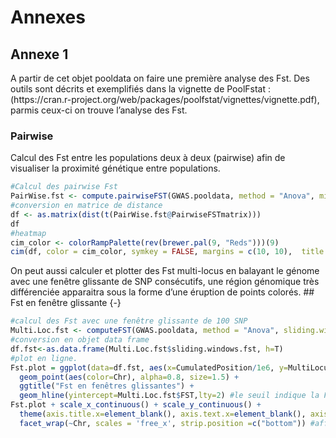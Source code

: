 # Annexes {-}

## Annexe 1 {-#An1}

A partir de cet objet pooldata on faire une première analyse des Fst.
Des outils sont décrits et exemplifiés dans la vignette de PoolFstat : (https://cran.r-project.org/web/packages/poolfstat/vignettes/vignette.pdf), parmis ceux-ci on trouve l'analyse des Fst.

### Pairwise {-}
Calcul des Fst entre les populations deux à deux (pairwise) afin de visualiser la proximité génétique entre populations.
```r
#Calcul des pairwise Fst 
PairWise.fst <- compute.pairwiseFST(GWAS.pooldata, method = "Anova", min.cov.per.pool = 4, max.cov.per.pool = 1e+06, min.maf = 0.05, output.snp.values = FALSE)
#conversion en matrice de distance
df <- as.matrix(dist(t(PairWise.fst@PairwiseFSTmatrix)))
df
#heatmap
cim_color <- colorRampPalette(rev(brewer.pal(9, "Reds")))(9)
cim(df, color = cim_color, symkey = FALSE, margins = c(10, 10),  title = "heatmap des pairwise Fst entre les populations")
```

On peut aussi calculer et plotter des Fst multi-locus en balayant le génome avec une fenêtre glissante de SNP consécutifs, une région génomique très différenciée apparaitra sous la forme d'une éruption de points colorés.
## Fst en fenêtre glissante {-}
```r
#calcul des Fst avec une fenêtre glissante de 100 SNP
Multi.Loc.fst <- computeFST(GWAS.pooldata, method = "Anova", sliding.window.size = 100)
#conversion en objet data frame
df.fst<-as.data.frame(Multi.Loc.fst$sliding.windows.fst, h=T)
#plot en ligne.
Fst.plot = ggplot(data=df.fst, aes(x=CumulatedPosition/1e6, y=MultiLocusFst)) +
  geom_point(aes(color=Chr), alpha=0.8, size=1.5) +
  ggtitle("Fst en fenêtres glissantes") +
  geom_hline(yintercept=Multi.Loc.fst$FST,lty=2) #le seuil indique la Fst globale estimée à l'échelle du génome
Fst.plot + scale_x_continuous() + scale_y_continuous() +
  theme(axis.title.x=element_blank(), axis.text.x=element_blank(), axis.ticks.x=element_blank()) +
  facet_wrap(~Chr, scales = 'free_x', strip.position =c("bottom")) #affichage des chromosomes en grille
```
